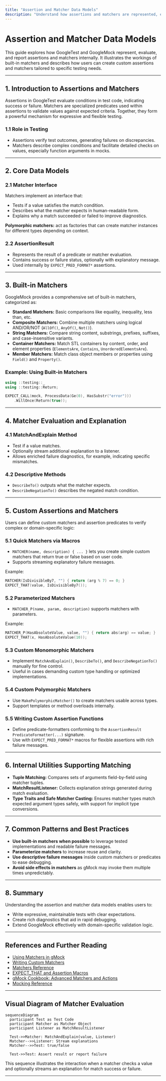 ```yaml
---
title: "Assertion and Matcher Data Models"
description: "Understand how assertions and matchers are represented, evaluated, and reported within the framework. See how built-in matchers work and the mechanisms for registering custom assertions and matchers tailored to unique testing requirements."
---
```


# Assertion and Matcher Data Models

This guide explores how GoogleTest and GoogleMock represent, evaluate, and report assertions and matchers internally. It illustrates the workings of built-in matchers and describes how users can create custom assertions and matchers tailored to specific testing needs.

---

## 1. Introduction to Assertions and Matchers

Assertions in GoogleTest evaluate conditions in test code, indicating success or failure. Matchers are specialized predicates used within assertions to validate values against expected criteria. Together, they form a powerful mechanism for expressive and flexible testing.

### 1.1 Role in Testing

- Assertions verify test outcomes, generating failures on discrepancies.
- Matchers describe complex conditions and facilitate detailed checks on values, especially function arguments in mocks.

---

## 2. Core Data Models

### 2.1 Matcher Interface

Matchers implement an interface that:

- Tests if a value satisfies the match condition.
- Describes what the matcher expects in human-readable form.
- Explains why a match succeeded or failed to improve diagnostics.

**Polymorphic matchers:** act as factories that can create matcher instances for different types depending on context.

### 2.2 AssertionResult

- Represents the result of a predicate or matcher evaluation.
- Contains success or failure status, optionally with explanatory message.
- Used internally by `EXPECT_PRED_FORMAT*` assertions.

---

## 3. Built-in Matchers

GoogleMock provides a comprehensive set of built-in matchers, categorized as:

- **Standard Matchers:** Basic comparisons like equality, inequality, less than, etc.
- **Composite Matchers:** Combine multiple matchers using logical AND/OR/NOT (`AllOf()`, `AnyOf()`, `Not()`).
- **String Matchers:** Compare string content, substrings, prefixes, suffixes, and case-insensitive variants.
- **Container Matchers:** Match STL containers by content, order, and element properties (`ElementsAre`, `Contains`, `UnorderedElementsAre`).
- **Member Matchers:** Match class object members or properties using `Field()` and `Property()`.

### Example: Using Built-in Matchers
```cpp
using ::testing::_
using ::testing::Return;

EXPECT_CALL(mock, ProcessData(Ge(0), HasSubstr("error")))
    .WillOnce(Return(true));
```

---

## 4. Matcher Evaluation and Explanation

### 4.1 MatchAndExplain Method

- Test if a value matches.
- Optionally stream additional explanation to a listener.
- Allows enriched failure diagnostics, for example, indicating specific mismatches.

### 4.2 Descriptive Methods

- `DescribeTo()` outputs what the matcher expects.
- `DescribeNegationTo()` describes the negated match condition.

---

## 5. Custom Assertions and Matchers

Users can define custom matchers and assertion predicates to verify complex or domain-specific logic:

### 5.1 Quick Matchers via Macros

- `MATCHER(name, description) { ... }` lets you create simple custom matchers that return true or false based on user code.
- Supports streaming explanatory failure messages.

Example:
```cpp
MATCHER(IsDivisibleBy7, "") { return (arg % 7) == 0; }
EXPECT_THAT(value, IsDivisibleBy7());
```

### 5.2 Parameterized Matchers

- `MATCHER_P(name, param, description)` supports matchers with parameters.

Example:
```cpp
MATCHER_P(HasAbsoluteValue, value, "") { return abs(arg) == value; }
EXPECT_THAT(x, HasAbsoluteValue(10));
```

### 5.3 Custom Monomorphic Matchers

- Implement `MatchAndExplain()`, `DescribeTo()`, and `DescribeNegationTo()` manually for fine control.
- Useful in cases demanding custom type handling or optimized implementations.

### 5.4 Custom Polymorphic Matchers

- Use `MakePolymorphicMatcher()` to create matchers usable across types.
- Support templates or method overloads internally.

### 5.5 Writing Custom Assertion Functions

- Define predicate-formatters conforming to the `AssertionResult PredicateFormatter(...)` signature.
- Use with `EXPECT_PRED_FORMAT*` macros for flexible assertions with rich failure messages.

---

## 6. Internal Utilities Supporting Matching

- **Tuple Matching:** Compares sets of arguments field-by-field using matcher tuples.
- **MatchResultListener:** Collects explanation strings generated during match evaluation.
- **Type Traits and Safe Matcher Casting:** Ensures matcher types match expected argument types safely, with support for implicit type conversions.

---

## 7. Common Patterns and Best Practices

- **Use built-in matchers when possible** to leverage tested implementations and readable failure messages.
- **Parameterize matchers** to increase reuse and clarity.
- **Use descriptive failure messages** inside custom matchers or predicates to ease debugging.
- **Avoid side effects in matchers** as gMock may invoke them multiple times unpredictably.

---

## 8. Summary

Understanding the assertion and matcher data models enables users to:
- Write expressive, maintainable tests with clear expectations.
- Create rich diagnostics that aid in rapid debugging.
- Extend GoogleMock effectively with domain-specific validation logic.

---

## References and Further Reading

- [Using Matchers in gMock](https://google.github.io/googletest/gmock_cook_book.html#UsingMatchers)
- [Writing Custom Matchers](https://google.github.io/googletest/gmock_cook_book.html#WritingNewMatchers)
- [Matchers Reference](reference/matchers.md)
- [EXPECT_THAT and Assertion Macros](reference/assertions.md#EXPECT_THAT)
- [gMock Cookbook: Advanced Matchers and Actions](guides/mocking-and-advanced-techniques/matchers-actions.md)
- [Mocking Reference](api-reference/mocking-apis/mock-methods.md)

---

## Visual Diagram of Matcher Evaluation

```mermaid
sequenceDiagram
  participant Test as Test Code
  participant Matcher as Matcher Object
  participant Listener as MatchResultListener

  Test->>Matcher: MatchAndExplain(value, Listener)
  Matcher-->>Listener: Stream explanations
  Matcher-->>Test: true/false

  Test->>Test: Assert result or report failure
```

This sequence illustrates the interaction when a matcher checks a value and optionally streams an explanation for match success or failure.

---